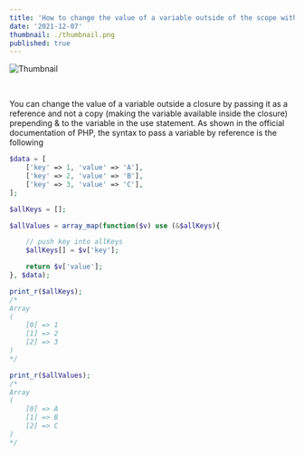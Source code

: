 ```yaml
---
title: 'How to change the value of a variable outside of the scope within a closure function in PHP'
date: '2021-12-07'
thumbnail: ./thumbnail.png
published: true
---
```


![Thumbnail](./thumbnail.png)

<br />

You can change the value of a variable outside a closure by passing it as a reference and not a copy (making the variable available inside the closure) prepending & to the variable in the use statement. As shown in the official documentation of PHP, the syntax to pass a variable by reference is the following

```php
$data = [
    ['key' => 1, 'value' => 'A'],
    ['key' => 2, 'value' => 'B'],
    ['key' => 3, 'value' => 'C'],
];

$allKeys = [];

$allValues = array_map(function($v) use (&$allKeys){

    // push key into allKeys
    $allKeys[] = $v['key'];

    return $v['value'];
}, $data);

print_r($allKeys);
/*
Array
(
    [0] => 1
    [1] => 2
    [2] => 3
)
*/

print_r($allValues);
/*
Array
(
    [0] => A
    [1] => B
    [2] => C
)
*/
```

